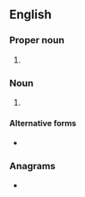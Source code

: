 {{also|kgs|kGs|KGs|KGS}}
==English==

===Proper noun===
{{en-proper noun}}

# {{abbreviation of|en|Kings}}

===Noun===
{{head|en|noun form}}

# {{abbreviation of|en|kilograms}} {{plural of|en|Kg|gloss=kilogramme}} {{nonstandard form of|en|kg|gloss=kilogram}}

====Alternative forms====
* {{sense|kilogrammes}} {{alter|en|kgs|kg's|Kg's}}

===Anagrams===
* {{anagrams|en|a=gks|GKs|SKG}}